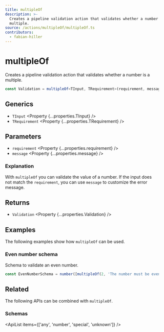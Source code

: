```yaml
---
title: multipleOf
description: >-
  Creates a pipeline validation action that validates whether a number is a
  multiple.
source: /actions/multipleOf/multipleOf.ts
contributors:
  - fabian-hiller
---
```



# multipleOf

Creates a pipeline validation action that validates whether a number is a multiple.

```ts
const Validation = multipleOf<TInput, TRequirement>(requirement, message);
```

## Generics

- `TInput` <Property {...properties.TInput} />
- `TRequirement` <Property {...properties.TRequirement} />

## Parameters

- `requirement` <Property {...properties.requirement} />
- `message` <Property {...properties.message} />

### Explanation

With `multipleOf` you can validate the value of a number. If the input does not match the `requirement`, you can use `message` to customize the error message.

## Returns

- `Validation` <Property {...properties.Validation} />

## Examples

The following examples show how `multipleOf` can be used.

### Even number schema

Schema to validate an even number.

```ts
const EvenNumberSchema = number([multipleOf(2, 'The number must be even.')]);
```

## Related

The following APIs can be combined with `multipleOf`.

### Schemas

<ApiList items={['any', 'number', 'special', 'unknown']} />
